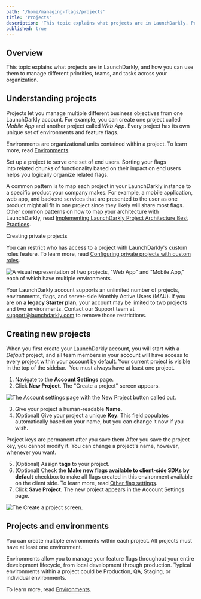 ```yaml
---
path: '/home/managing-flags/projects'
title: 'Projects'
description: 'This topic explains what projects are in LaunchDarkly. Projects let you manage multiple different business objectives from one LaunchDarkly account. You can use them to manage different priorities, teams, and tasks across your organization.'
published: true
---
```


## Overview

This topic explains what projects are in LaunchDarkly, and how you can use them to manage different priorities, teams, and tasks across your organization.

## Understanding projects

Projects let you manage multiple different business objectives from one LaunchDarkly account. For example, you can create one project called _Mobile App_ and another project called _Web App_. Every project has its own unique set of environments and feature flags. 

Environments are organizational units contained within a project. To learn more, read [Environments](/home/managing-flags/environments).

Set up a project to serve one set of end users. Sorting your flags into related chunks of functionality based on their impact on end users helps you logically organize related flags.

A common pattern is to map each project in your LaunchDarkly instance to a specific product your company makes. For example, a mobile application, web app, and backend services that are presented to the user as one product might all fit in one project since they likely will share most flags. Other common patterns on how to map your architecture with LaunchDarkly, read [Implementing LaunchDarkly Project Architecture Best Practices](https://launchdarkly.com/blog/implementing-launchdarkly-project-architecture-best-practices/).


<Callout intent="info">
  <CalloutTitle>Creating private projects</CalloutTitle>
  <CalloutDescription>

You can restrict who has access to a project with LaunchDarkly's custom roles feature. To learn more, read
[Configuring private projects with custom roles](/home/account-security/custom-roles/private-projects).

  </CalloutDescription>
</Callout> 

![A visual representation of two projects, "Web App" and "Mobile App," each of which have multiple environments.](../../images/projects-two-app-types.png) 


Your LaunchDarkly account supports an unlimited number of projects, environments, flags, and server-side Monthly Active Users (MAU). If you are on a **legacy Starter plan**, your account may be limited to two projects and two environments. Contact our Support team at support@launchdarkly.com to remove those restrictions.

## Creating new projects

When you first create your LaunchDarkly account, you will start with a _Default_ project, and all team members in your account will have access to every project within your account by default. Your current project is visible in the top of the sidebar.  You must always have at least one project.

1. Navigate to the **Account Settings** page.
2. Click **New Project**. The "Create a project" screen appears.

![The Account settings page with the New Project button called out.](../../images/settings-projects-new.png) 


3. Give your project a human-readable **Name**.
4. (Optional) Give your project a unique **Key**. This field populates automatically based on your name, but you can change it now if you wish.

<Callout intent="alert">
  <CalloutTitle>Project keys are permanent after you save them</CalloutTitle>
  <CalloutDescription>
    After you save the project key, you cannot modify it. You can change a project's name, however, whenever you want.
  </CalloutDescription>
</Callout> 

5. (Optional) Assign **tags** to your project.
6. (Optional) Check the **Make new flags available to client-side SDKs by default** checkbox to make all flags created in this environment available on the client side. To learn more, read [Other flag settings](/home/managing-flags/flag-settings).
7. Click **Save Project**. The new project appears in the Account Settings page.

![The Create a project screen.](../../images/settings-projects-create.png) 


## Projects and environments

You can create multiple environments within each project. All projects must have at least one environment.

Environments allow you to manage your feature flags throughout your entire development lifecycle, from local development through production. Typical environments within a project could be Production, QA, Staging, or individual environments.

To learn more, read [Environments](/home/managing-flags/environments).
